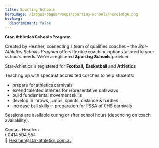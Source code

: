 ```yaml
---
title: Sporting Schools
heroImage: /images/pages/woopi/sporting-schools/heroImage.png
booking:
  discriminant: false
---
```

**Star-Athletics Schools Program**

Created by Heather, connecting a team of qualified coaches – the *Star-Athletics Schools Program* offers flexible coaching options tailored to your school’s needs. We’re a registered **Sporting Schools** provider.

Star-Athletics is registered for **Football,** **Basketball** and **Athletics**

Teaching up with specalist accredited coaches to help students:

* prepare for athletics carnivals
* extend talented athletes for representative pathways
* build fundamental movement skills
* develop in throws, jumps, sprints, distance & hurdles
* Increase ball skills in preparation for PSSA of CHS carnivals

Sessions are available during or after school hours (depending on coach availability).

Contact Heather:\
📞 0414 504 554\
📧 [Heather@star-athletics.com.au](mailto:Heather@star-athletics.com.au)
